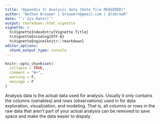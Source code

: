 ```yaml
---
title: "Appendix 3) Analysis data (Data file REQUIRED)"
author: "Nathan Brouwer | brouwern@gmail.com | @lobrowR"
date: "`r Sys.Date()`"
output: rmarkdown::html_vignette
vignette: >
  %\VignetteIndexEntry{Vignette Title}
  %\VignetteEncoding{UTF-8}
  %\VignetteEngine{knitr::rmarkdown}
editor_options: 
  chunk_output_type: console
---
```


```r
knitr::opts_chunk$set(
  collapse = TRUE,
  comment = "#>",
  warning = F,
  message = F
)
```


Analysis data is the actual data used for analysis.  Usually it only contains the columns (variables) and rows (observations) used in for data exploration, visualization, and modeling.  That is, all columns or rows in the raw data that aren't part of your actual analysis can be removed to save space and make the data easier to dispaly.
